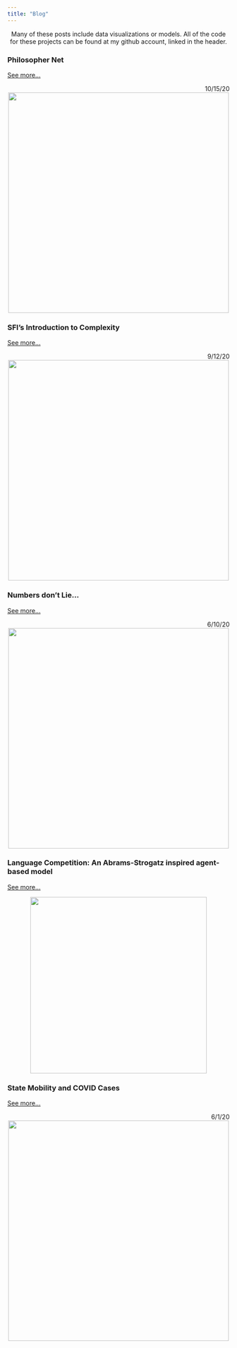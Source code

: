 ```yaml
---
title: "Blog"
---
```

<style type="text/css">
h1.title {
  text-align: center;
}
</style>

<center>
Many of these posts include data visualizations or models. All of the code for these projects can be found at my github account, linked in the header.

</center>

### Philosopher Net

[See more...](https://matthewbbone.github.io/matthewbbone/philnetviz.html)

<div style="text-align: right">10/15/20</div>

<center>
<img src="blogPosts/philnet.PNG" width="500">
</center>

### SFI’s Introduction to Complexity

[See more...](https://matthewbbone.github.io/matthewbbone/complexity.html)

<div style="text-align: right">9/12/20</div>

<center>
<img src="blogPosts/lacorona.PNG" width="500">
</center>

### Numbers don’t Lie… 

[See more...](https://matthewbbone.github.io/matthewbbone/numberslie.html)

<div style="text-align: right">6/10/20</div>

<center>
<img src="numbersLie/police.jpg" width="500">
</center>

### Language Competition: An Abrams-Strogatz inspired agent-based model 

[See more...](https://matthewbbone.github.io/matthewbbone/langcomp.html)

<center>
<img src="blogPosts/lang.PNG" width="400">
</center>

### State Mobility and COVID Cases 

[See more...](https://matthewbbone.github.io/matthewbbone/covid_mobile.html)

<div style="text-align: right">6/1/20</div>

<center>
<img src="blogPosts/covid.PNG" width="500">
</center>
